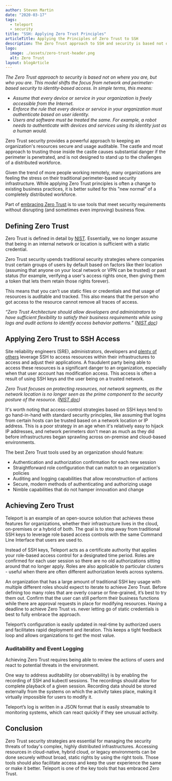 ```yaml
---
author: Steven Martin
date: "2020-03-17"
tags:
  - teleport
  - security
title: "SSH: Applying Zero Trust Principles"
articleTitle: Applying the Principles of Zero Trust to SSH
description: The Zero Trust approach to SSH and security is based not on where you are, but who you are, making it possible to access resources in cloud-native, hybrid cloud, or legacy environments securely.
logo:
  image: ./assets/zero-trust-header.png
  alt: Zero Trust
layout: blogArticle
---
```



_The Zero Trust approach to security is based not on where you are, but who you are. This model shifts the focus from network and perimeter-based security to identity-based access. In simple terms, this means:_


*   _Assume that every device or service in your organization is freely accessible from the Internet._
*   _Enforce the rule that every device or service in your organization must authenticate based on user identity._
*   _Users and software must be treated the same. For example, a robot needs to authenticate with devices and services using its identity just as a human would._

Zero Trust security provides a powerful approach to keeping an organization's resources secure and usage auditable. The castle and moat approach to trusting those inside the castle causes substantial danger if the perimeter is penetrated, and is not designed to stand up to the challenges of a distributed workforce.

Given the trend of more people working remotely, many organizations are feeling the stress on their traditional perimeter-based security infrastructure. While applying Zero Trust principles is often a change to existing business practices, it is better suited for this "new normal" of a completely distributed workforce.

Part of [embracing Zero Trust](/blog/workflow-api/) is to use tools that meet security requirements without disrupting (and sometimes even improving) business flow.


## Defining Zero Trust

Zero Trust is defined in detail by [NIST](https://nvlpubs.nist.gov/nistpubs/SpecialPublications/NIST.SP.800-207-draft2.pdf). Essentially, we no longer assume that being in an internal network or location is sufficient with a static credential.

Zero Trust security upends traditional security strategies where companies trust certain groups of users by default based on factors like their location (assuming that anyone on your local network or VPN can be trusted) or past status (for example, verifying a user's access rights once, then giving them a token that lets them retain those rights forever).

This means that you can’t use static files or credentials and that usage of resources is auditable and tracked. This also means that the person who got access to the resource cannot remove all traces of access.

_“Zero Trust Architecture should allow developers and administrators to have sufficient flexibility to satisfy their business requirements while using logs and audit actions to identify access behavior patterns.” ([NIST doc](https://nvlpubs.nist.gov/nistpubs/SpecialPublications/NIST.SP.800-207-draft2.pdf))_


## Applying Zero Trust to SSH Access

Site reliability engineers (SRE), administrators, developers and [plenty of others](/blog/how-uber-netflix-facebook-do-ssh/) leverage SSH to access resources within their infrastructures to access and adjust their applications. A fraudulent party being able to access these resources is a significant danger to an organization, especially when that user account has modification access. This access is often a result of using SSH keys and the user being on a trusted network.

_Zero Trust focuses on protecting resources, not network segments, as the network location is no longer seen as the prime component to the security posture of the resource. ([NIST doc](https://nvlpubs.nist.gov/nistpubs/SpecialPublications/NIST.SP.800-207-draft2.pdf))_

It's worth noting that access-control strategies based on SSH keys tend to go hand-in-hand with standard security principles, like assuming that logins from certain hosts can be trusted based on a network location or IP address. This is a poor strategy in an age when it's relatively easy to hijack IP addresses, and network perimeters don't mean as much as they did before infrastructures began sprawling across on-premise and cloud-based environments.

The best Zero Trust tools used by an organization should feature:


*   Authentication and authorization confirmation for each new session
*   Straightforward role configuration that can match to an organization's policies
*   Auditing and logging capabilities that allow reconstruction of actions
*   Secure, modern methods of authenticating and authorizing usage
*   Nimble capabilities that do not hamper innovation and change


## Achieving Zero Trust

Teleport is an example of an open-source solution that achieves these features for organizations, whether their infrastructure lives in the cloud, on-premises or a hybrid of both. The goal is to step away from traditional SSH keys to leverage role based access controls with the same Command Line Interface that users are used to.


<BlogImage alt="Zero trust diagram" src="./assets/zero-trust-diagram.png" width="100%"/>


Instead of SSH keys, Teleport acts as a certificate authority that applies your role-based access control for a designated time period. Roles are confirmed for each user session so there are no old authorizations sitting around that no longer apply. Roles are also applicable to particular clusters - useful when there are often different authorization levels across systems.

An organization that has a large amount of traditional SSH key usage with multiple different roles should expect to iterate to achieve Zero Trust. Before defining too many roles that are overly coarse or fine-grained, it’s best to try them out. Confirm that the user can still perform their business functions while there are approval requests in place for modifying resources.  Having a deadline to achieve Zero Trust vs. never letting go of static credentials is best to fully embrace the approach.

Teleport’s configuration is easily updated in real-time by authorized users and facilitates rapid deployment and iteration. This keeps a tight feedback loop and allows organizations to get the most value.

<EmailSubscribeViolet />

### Auditability and Event Logging

Achieving Zero Trust requires being able to review the actions of users and react to potential threats in the environment.

One way to address auditability (or observability) is by enabling the recording of SSH and kubectl sessions. The recordings should allow for complete playback of a given session. Recording data should be stored externally from the systems on which the activity takes place, making it virtually impossible for users to modify it.

Teleport’s log is written in a JSON format that is easily streamable to monitoring systems, which can react quickly if they see unusual activity.


## Conclusion

Zero Trust security strategies are essential for managing the security threats of today's complex, highly distributed infrastructures. Accessing resources in cloud-native, hybrid cloud, or legacy environments can be done securely without broad, static rights by using the right tools. Those tools should also facilitate access and keep the user experience the same or make it better. Teleport is one of the key tools that has embraced Zero Trust.
